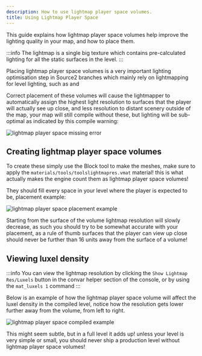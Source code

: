 ```yaml
---
description: How to use lightmap player space volumes.
title: Using Lightmap Player Space
---
```


This guide explains how lightmap player space volumes help improve the lighting quality in your map, and how to place them.

:::info
The lightmap is a single big texture which contains pre-calculated lighting for all the static surfaces in the level.
:::

Placing lightmap player space volumes is a very important lighting optimisation step in Source2 branches which mainly rely on lightmapping for level lighting, such as <Game name="cs2"/> and <Game name="hla"/>

Correct placement of these volumes will cause the lightmapper to automatically assign the highest light resolution to surfaces that the player will actually see up close, and less resolution to distant scenery outside of the map,
 your map will still compile without these, but lighting will be sub-optimal as indicated by this compile warning:

![lightmap player space missing error](./lightmapplayerspaceerror.png "Lightmap player space missing error")

## Creating lightmap player space volumes

To create these simply use the Block tool to make the meshes, make sure to apply the `materials/tools/toolslightmapres.vmat` material! this is what actually makes the engine count them as lightmap player space volumes!

They should fill every space in your level where the player is expected to be, placement example:

![lightmap player space placement example](./placementExample.gif "Lightmap player space placement example")

Starting from the surface of the volume lightmap resolution will slowly decrease, as such you should try to be somewhat accurate with your placement, as a rule of thumb surfaces that the player can view up close should never be further than 16 units away from the surface of a volume!

## Viewing luxel density

:::info
You can view the lightmap resolution by clicking the `Show Lightmap Res/Luxels` button in the convar helper section of the console, or by using the `mat_luxels 1` command 
:::

Below is an example of how the lightmap player space volume will affect the luxel density in the compiled level, notice how the resolution gets lower further away from the volume, from left to right.

![lightmap player space compiled example](./resultExample.gif "Lightmap player space compiled example")

This might seem subtle, but in a full level it adds up! unless your level is very simple or small, you should never ship a production level without lightmap player space volumes!